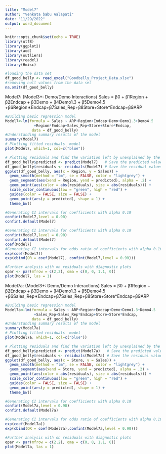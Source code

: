 ```yaml
---
title: "Model7"
author: "Venkata babu Aalapati"
date: "11/29/2022"
output: word_document
---
```


```r
knitr::opts_chunk$set(echo = TRUE)
library(utf8)
library(ggplot2)
library(aod)
library(outliers)
library(readxl)
library(Hmisc)
```

```r
#loading the data set
df_good_belly <- read_excel("Goodbelly_Project_Data.xlsx")
#removing null values from the data set
na.omit(df_good_belly)

```

Model7:
(Model3+: Demo/Demo Interactions)
Sales = β0 + β1Region + β2Endcap + β3Demo + β4Demo1.3 + β5Demo4.5 
+β6Region∗Endcap+β7Sales_Rep+β8Store+Store*Endcap+β9ARP

```r

#Building basic regression model
Model7<-lm(formula = Sales ~ ARP+Region+Endcap+Demo+Demo1.3+Demo4.5
             +Region*Endcap+Sales_Rep+Store+Store*Endcap,
            data = df_good_belly)
#Understanding summary results of the model 
summary(Model7)
# Plotting fitted residuals  model
plot(Model7, which=1, col=c("blue"))

# Plotting residuals and find the variation left by unexplained by the model
df_good_belly$predicted <- predict(Model7)   # Save the predicted values
df_good_belly$residuals <- residuals(Model7) # Save the residual values
ggplot(df_good_belly, aes(x = Region, y = Sales)) +
  geom_smooth(method = "lm", se = FALSE, color = "lightgrey") +    
  geom_segment(aes(xend = Region, yend = predicted), alpha = .2) +      
  geom_point(aes(color = abs(residuals), size = abs(residuals))) +  
  scale_color_continuous(low = "green", high = "red") +             
  guides(color = FALSE, size = FALSE) +                             
  geom_point(aes(y = predicted), shape = 1) +
  theme_bw()

```
```r
#Generating CI intervals for coefficients with alpha 0.10
confint(Model7,level = 0.90)
confint.default(Model7)
```

```r
#Generating CI intervals for coefficients with alpha 0.10
confint(Model7,level = 0.90)
confint.default(Model7)
coef(Model7)
#Generating CI intervals for odds ratio of coefficients with alpha 0.10
exp(coef(Model7))
exp(cbind(OR = coef(Model7), confint(Model7,level = 0.90)))
```

```r
#Further analysis with on residuals with diagnostic plots 
opar <- par(mfrow = c(2,2), oma = c(0, 0, 1.1, 0)) 
plot(Model7, las = 1)
```

Model7a:
(Model3+: Demo/Demo Interactions)
Sales = β0 + β1Region + β2Endcap + β3Demo + β4Demo1.3 + β5Demo4.5 
+β6Sales_Rep∗Endcap+β7Sales_Rep+β8Store+Store*Endcap+β9ARP

```r
#Building basic regression model
Model7a<-lm(formula = Sales ~ ARP+Region+Endcap+Demo+Demo1.3+Demo4.5
             +Sales_Rep+Sales_Rep*Endcap+Store+Store*Endcap,
            data = df_good_belly)
#Understanding summary results of the model 
summary(Model7a)
# Plotting fitted residuals  model
plot(Model7a, which=1, col=c("blue"))

# Plotting residuals and find the variation left by unexplained by the model
df_good_belly$predicted <- predict(Model7a)   # Save the predicted values
df_good_belly$residuals <- residuals(Model7a) # Save the residual values
ggplot(df_good_belly, aes(x = Store, y = Sales)) +
  geom_smooth(method = "lm", se = FALSE, color = "lightgrey") +    
  geom_segment(aes(xend = Store, yend = predicted), alpha = .2) +      
  geom_point(aes(color = abs(residuals), size = abs(residuals))) +  
  scale_color_continuous(low = "green", high = "red") +             
  guides(color = FALSE, size = FALSE) +                             
  geom_point(aes(y = predicted), shape = 1) +
  theme_bw()
```

```r
#Generating CI intervals for coefficients with alpha 0.10
confint(Model7a,level = 0.90)
confint.default(Model7a)

#Generating CI intervals for odds ratio of coefficients with alpha 0.10
exp(coef(Model7a))
exp(cbind(OR = coef(Model7a),confint(Model7a,level = 0.90)))
```

```r
#Further analysis with on residuals with diagnostic plots 
opar <- par(mfrow = c(2,2), oma = c(0, 0, 1.1, 0)) 
plot(Model7a, las = 1)
```


